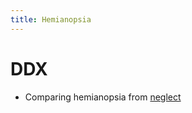 ```yaml
---
title: Hemianopsia
---
```


# DDX 

- Comparing hemianopsia from [neglect]({{< var ref-neglect.path >}})
